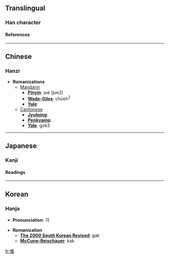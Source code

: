 ==Translingual==
===Han character===
{{Han char|rad=人|as=10|sn=12|four=2421<sub>4</sub>|canj=人人月土 (OOBG)}}
====References====
{{Han ref|kx=0113.170|dkj=00963|dj=0241.070|hdz=10206.090|uh=5095|ud=20629|bh=D852|bd=55378}}
----

==Chinese==
===Hanzi===


* '''Romanizations'''
** [[Mandarin]]
*** '''[[Pinyin]]''': jué (jue2)
*** '''[[Wade-Giles]]''': chüeh<sup>2</sup>
*** '''[[Yale]]''': 
**[[Cantonese]]
***'''[[Jyutping]]''':
***'''[[Penkyamp]]''': 
***'''[[Yale]]''': gok3


----
==Japanese==
===Kanji===
{{ja-kanji|grade=|rs=人10}}
====Readings====
{{ja-readings|on=[[かく]] (kaku)|kun=}}


----
==Korean==
===Hanja===

* '''Pronunciation''': 각

* '''Romanization'''
** '''[[The 2000 South Korean Revised Romanization|The 2000 South Korean Revised]]''': gak
** '''[[McCune-Reischauer]]''': kak


[[fr:傕]]
